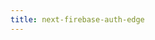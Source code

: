 ```yaml
---
title: next-firebase-auth-edge
---
```



<div className="bg-slate-50 dark:bg-gray-900">

<Hero
  titleStrong="Next.js Firebase Authentication"
  titleRegular="for Node.js and Edge runtimes"
  description="Use Firebase Auth with latest Next.js features"
  getStarted="Get started"
  viewExample="View an example"
/>

</div>
